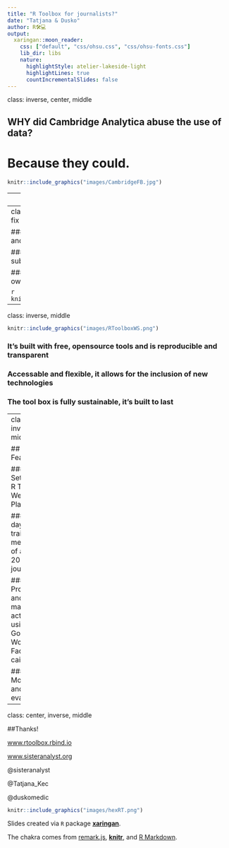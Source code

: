 ```yaml
---
title: "R Toolbox for journalists?" 
date: "Tatjana & Dusko"
author: R🛠💻
output:
  xaringan::moon_reader:
    css: ["default", "css/ohsu.css", "css/ohsu-fonts.css"]
    lib_dir: libs
    nature:
      highlightStyle: atelier-lakeside-light
      highlightLines: true
      countIncrementalSlides: false
---
```

class: inverse, center, middle

## **WHY** did Cambridge Analytica abuse the use of data?
# Because they could. 


```r
knitr::include_graphics("images/CambridgeFB.jpg")
```

---
class: inverse, center, middle

```r
knitr::include_graphics("images/hexRT.png")
```
### Are journalist suitably equiped to confront this issue? 

### Are they able to up-skill to challange the deceivers?

### R Toolbox -> understanding of the power of data

---
class: inverse, middle
### Now you can start to fix things.

### - Examine and contradict corrupted claims and narratives. 

### - Back up your stories with scientific substanciation. 

### - Turn speculation into hard fact with your own data investigations.

```r
knitr::include_graphics("images/RTools.png")
```

---
class: inverse, middle

```r
knitr::include_graphics("images/RToolboxWS.png")
```

### It's built with free, opensource tools and is reproducible and transparent

### Accessable and flexible, it allows for the inclusion of new technologies  

### The tool box is fully sustainable, it's built to last

---
class: inverse, middle

## Feasability 
```r
knitr::include_graphics("images/Feasability.jpeg")
```

### - Setting up R Tool Box Web Platform

### - 80 days of training and mentoring of at least 20 journalist

### - Promotional and marketing activities using Google Ad Words and Facebook caimpaign.

### - Monitoring and evaluation 

---
class: center, inverse, middle

##Thanks!

[www.rtoolbox.rbind.io](http://rtoolbox.rbind.io//) 


[www.sisteranalyst.org](https://sisteranalyst.org/) 

@sisteranalyst

@Tatjana_Kec

@duskomedic

```r
knitr::include_graphics("images/hexRT.png")
```
Slides created via `R` package [**xaringan**](https://github.com/yihui/xaringan).

The chakra comes from [remark.js](https://remarkjs.com), [**knitr**](http://yihui.name/knitr), and [R Markdown](https://rmarkdown.rstudio.com).

